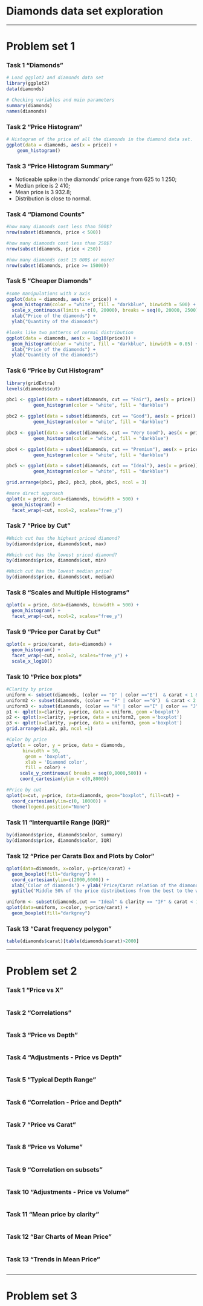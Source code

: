Diamonds data set exploration
========================================================
***
# Problem set 1

### Task 1 "Diamonds"
```r
# Load ggplot2 and diamonds data set 
library(ggplot2)
data(diamonds)

# Checking variables and main parameters
summary(diamonds)
names(diamonds)
```

### Task 2 "Price Histogram"
```r
# Histogram of the price of all the diamonds in the diamond data set.
ggplot(data = diamonds, aes(x = price)) + 
	geom_histogram()
```

### Task 3 "Price Histogram Summary"
* Noticeable spike in the diamonds' price range from 625 to 1 250; 
* Median price is 2 410;
* Mean price is 3 932.8;
* Distribution is close to normal.

### Task 4 "Diamond Counts"
```r
#how many diamonds cost less than 500$?
nrow(subset(diamonds, price < 500))

#how many diamonds cost less than 250$?
nrow(subset(diamonds, price < 250))

#how many diamonds cost 15 000$ or more?
nrow(subset(diamonds, price >= 15000))

```

### Task 5 "Cheaper Diamonds"
```r
#some manipulations with x axis
ggplot(data = diamonds, aes(x = price)) +
  geom_histogram(color = "white", fill = "darkblue", binwidth = 500) +
  scale_x_continuous(limits = c(0, 20000), breaks = seq(0, 20000, 2500)) + 
  xlab("Price of the diamonds") + 
  ylab("Quantity of the diamonds")

#looks like two patterns of normal distribution
ggplot(data = diamonds, aes(x = log10(price))) +
  geom_histogram(color = "white", fill = "darkblue", binwidth = 0.05) + 
  xlab("Price of the diamonds") + 
  ylab("Quantity of the diamonds")

```

### Task 6 "Price by Cut Histogram"
```r
library(gridExtra)
levels(diamonds$cut)

pbc1 <- ggplot(data = subset(diamonds, cut == "Fair"), aes(x = price)) +
          geom_histogram(color = "white", fill = "darkblue")  

pbc2 <- ggplot(data = subset(diamonds, cut == "Good"), aes(x = price)) +
          geom_histogram(color = "white", fill = "darkblue")

pbc3 <- ggplot(data = subset(diamonds, cut == "Very Good"), aes(x = price)) +
          geom_histogram(color = "white", fill = "darkblue")

pbc4 <- ggplot(data = subset(diamonds, cut == "Premium"), aes(x = price)) +
          geom_histogram(color = "white", fill = "darkblue")

pbc5 <- ggplot(data = subset(diamonds, cut == "Ideal"), aes(x = price)) +
          geom_histogram(color = "white", fill = "darkblue")

grid.arrange(pbc1, pbc2, pbc3, pbc4, pbc5, ncol = 3)

#more direct approach
qplot(x = price, data=diamonds, binwidth = 500) +
  geom_histogram() +
  facet_wrap(~cut, ncol=2, scales="free_y")
```

### Task 7 "Price by Cut"
```r
#Which cut has the highest priced diamond?
by(diamonds$price, diamonds$cut, max)

#Which cut has the lowest priced diamond?
by(diamonds$price, diamonds$cut, min)

#Which cut has the lowest median price?
by(diamonds$price, diamonds$cut, median)

```

### Task 8 "Scales and Multiple Histograms"
```r
qplot(x = price, data=diamonds, binwidth = 500) +
  geom_histogram() +
  facet_wrap(~cut, ncol=2, scales="free_y")
```

### Task 9 "Price per Carat by Cut"
```r
qplot(x = price/carat, data=diamonds) +
  geom_histogram() +
  facet_wrap(~cut, ncol=2, scales="free_y") +
  scale_x_log10()
```

### Task 10 "Price box plots"
```r
#Clarity by price
uniform <- subset(diamonds, (color == "D" | color =="E")  & carat < 1 & carat > 0.8)
uniform2 <- subset(diamonds, (color == "F" | color =="G")  & carat < 2.2 & carat > 1.8)
uniform3 <- subset(diamonds, (color == "H" | color =="I" | color == "J") &   carat < 3.5 & carat > 2)
p1 <- qplot(x=clarity, y=price, data = uniform, geom ='boxplot')
p2 <- qplot(x=clarity, y=price, data = uniform2, geom ='boxplot')
p3 <- qplot(x=clarity, y=price, data = uniform3, geom ='boxplot')
grid.arrange(p1,p2, p3, ncol =1)

#Color by price
qplot(x = color, y = price, data = diamonds,
      binwidth = 50,
       geom = 'boxplot',
       xlab = 'Diamond color',
       fill = color) +
     scale_y_continuous( breaks = seq(0,8000,500)) +
     coord_cartesian(ylim = c(0,8000))

#Price by cut
qplot(x=cut, y=price, data=diamonds, geom="boxplot", fill=cut) +
  coord_cartesian(ylim=c(0, 10000)) +
  theme(legend.position="None")

```

### Task 11 "Interquartile Range (IQR)"
```r
by(diamonds$price, diamonds$color, summary)
by(diamonds$price, diamonds$color, IQR)
```

### Task 12 "Price per Carats Box and Plots by Color"
```r
qplot(data=diamonds, x=color, y=price/carat) +
  geom_boxplot(fill="darkgrey") +
  coord_cartesian(ylim=c(2000,6000)) +
  xlab('Color of diamonds') + ylab('Price/Carat relation of the diamonds') +
  ggtitle('Middle 50% of the price distributions from the best to the worst colors of diamonds')

uniform <- subset(diamonds,cut == "Ideal" & clarity == "IF" & carat < 1.2 & carat > 0.8)
qplot(data=uniform, x=color, y=price/carat) +
  geom_boxplot(fill="darkgrey")

```

### Task 13 "Carat frequency polygon"
```r
table(diamonds$carat)[table(diamonds$carat)>2000]
```


***
# Problem set 2

### Task 1 "Price vs X"
```r

```

### Task 2 "Correlations"
```r

```

### Task 3 "Price vs Depth"
```r

```

### Task 4 "Adjustments - Price vs Depth"
```r

```

### Task 5 "Typical Depth Range"
```r

```

### Task 6 "Correlation - Price and Depth"
```r

```

### Task 7 "Price vs Carat"
```r

```

### Task 8 "Price vs Volume"
```r

```

### Task 9 "Correlation on subsets"
```r

```

### Task 10 "Adjustments - Price vs Volume"
```r

```

### Task 11 "Mean price by clarity"
```r

```

### Task 12 "Bar Charts of Mean Price"
```r

```

### Task 13 "Trends in Mean Price"
```r

```

***
# Problem set 3
